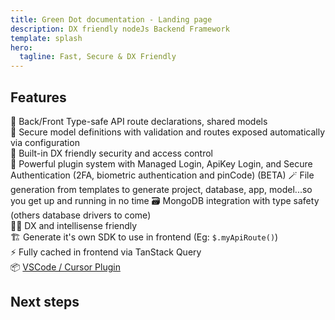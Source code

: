 ```yaml
---
title: Green Dot documentation - Landing page
description: DX friendly nodeJs Backend Framework
template: splash
hero:
  tagline: Fast, Secure & DX Friendly
---
```



## Features

🧭 Back/Front Type-safe API route declarations, shared models  
📐 Secure model definitions with validation and routes exposed automatically via configuration  
🪪 Built-in DX friendly security and access control  
🔌 Powerful plugin system with Managed Login, ApiKey Login, and Secure Authentication (2FA, biometric authentication and pinCode) (BETA)
🪄 File generation from templates to generate project, database, app, model...so you get up and running in no time
🗃️ MongoDB integration with type safety (others database drivers to come)  
👨‍💻 DX and intellisense friendly  
🏗️ Generate it's own SDK to use in frontend (Eg: `$.myApiRoute()`)  
⚡  Fully cached in frontend via TanStack Query  
📦 [VSCode / Cursor Plugin](https://marketplace.visualstudio.com/items?itemName=topkat.green-dot-vscode-module)




## Next steps

<FeatureSection />
